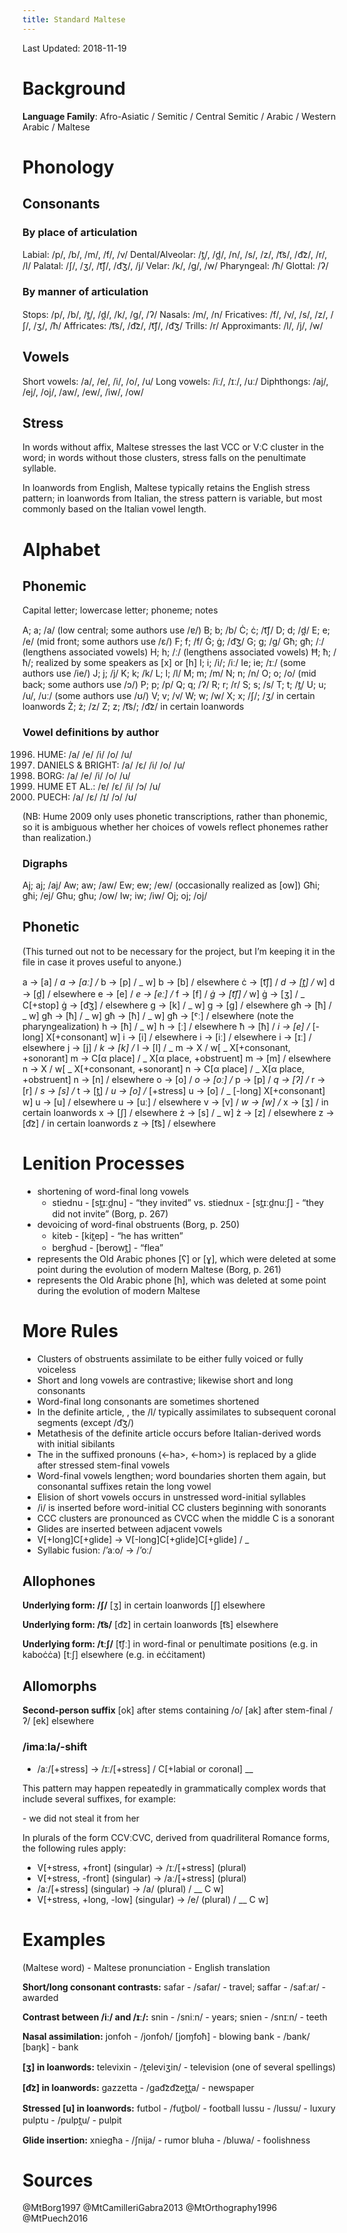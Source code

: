 ```yaml
---
title: Standard Maltese
---
```


Last Updated: 2018-11-19

# Background

**Language Family**: Afro-Asiatic / Semitic / Central Semitic / Arabic / Western Arabic / Maltese

# Phonology

## Consonants

### By place of articulation

Labial: /p/, /b/, /m/, /f/, /v/
Dental/Alveolar: /t̪/, /d̪/, /n/, /s/, /z/, /t͡s/, /d͡z/, /r/, /l/
Palatal: /ʃ/, /ʒ/, /t͡ʃ/, /d͡ʒ/, /j/
Velar: /k/, /g/, /w/
Pharyngeal: /ħ/
Glottal: /ʔ/

### By manner of articulation

Stops: /p/, /b/, /t̪/, /d̪/, /k/, /g/, /ʔ/
Nasals: /m/, /n/
Fricatives: /f/, /v/, /s/, /z/, /ʃ/, /ʒ/, /ħ/
Affricates: /t͡s/, /d͡z/, /t͡ʃ/, /d͡ʒ/
Trills: /r/
Approximants: /l/, /j/, /w/

## Vowels

Short vowels: /a/, /e/, /i/, /o/, /u/
Long vowels: /iː/, /ɪː/, /uː/
Diphthongs: /aj/, /ej/, /oj/, /aw/, /ew/, /iw/, /ow/

## Stress

In words without affix, Maltese stresses the last VCC or VːC cluster in the word; in words without those clusters, stress falls on the penultimate syllable.

In loanwords from English, Maltese typically retains the English stress pattern; in loanwords from Italian, the stress pattern is variable, but most commonly based on the Italian vowel length.

# Alphabet

## Phonemic

Capital letter; lowercase letter; phoneme; notes

A; a; /a/ (low central; some authors use /ɐ/)
B; b; /b/
Ċ; ċ; /t͡ʃ/
D; d; /d̪/
E; e; /e/ (mid front; some authors use /ɛ/)
F; f; /f/
Ġ; ġ; /d͡ʒ/
G; g; /g/
Għ; għ; /ː/ (lengthens associated vowels)
H; h; /ː/ (lengthens associated vowels)
Ħ; ħ; /ħ/; realized by some speakers as [x] or [h]
I; i; /i/; /iː/
Ie; ie; /ɪː/ (some authors use /ie/)
J; j; /j/
K; k; /k/
L; l; /l/
M; m; /m/
N; n; /n/
O; o; /o/ (mid back; some authors use /ɔ/)
P; p; /p/
Q; q; /ʔ/
R; r; /r/
S; s; /s/
T; t; /t̪/
U; u; /u/, /uː/ (some authors use /ʊ/)
V; v; /v/
W; w; /w/
X; x; /ʃ/; /ʒ/ in certain loanwords
Ż; ż; /z/
Z; z; /t͡s/; /d͡z/ in certain loanwords

### Vowel definitions by author

(1996) HUME:             /a/ /e/ /i/ /o/ /u/
(1996) DANIELS & BRIGHT: /a/ /ɛ/ /i/ /o/ /u/
(1997) BORG:             /a/ /e/ /i/ /o/ /u/
(2009) HUME ET AL.:      /ɐ/ /ɛ/ /i/ /ɔ/ /u/
(2016) PUECH:            /a/ /ɛ/ /ɪ/ /ɔ/ /ʊ/

(NB: Hume 2009 only uses phonetic transcriptions, rather than phonemic, so it is ambiguous whether her choices of vowels reflect phonemes rather than realization.)

### Digraphs

Aj; aj; /aj/
Aw; aw; /aw/
Ew; ew; /ew/ (occasionally realized as [ow])
Għi; għi; /ej/
Għu; għu; /ow/
Iw; iw; /iw/
Oj; oj; /oj/

## Phonetic

(This turned out not to be necessary for the project, but I'm keeping it in the file in case it proves useful to anyone.)

a → [a] /  _
a → [aː]  /  _
b → [p]  /  _ w]
b → [b]  /  elsewhere
ċ → [t͡ʃ]  /  _
d → [t̪]  /  _ w]
d → [d̪]  /  elsewhere
e → [e]  /  _
e → [eː]  /  _
f → [f]  /  _
ġ → [t͡ʃ]  /  _ w]
ġ → [ʒ]  /  _ C[+stop]
ġ → [d͡ʒ]  /  elsewhere
g → [k]  /  _ w]
g → [g]  /  elsewhere
għ → [ħ]  /  _ w]
għ → [ħ]  /  _ <ha> w]
għ → [ħ]  /  _ <hom> w]
għ → [ˤː]  /  elsewhere (note the pharyngealization)
h → [ħ]  /  _ w]
h → [ː]  /  elsewhere
ħ → [ħ]  /  _
i → [e]  /  _ [-long] X[+consonant] w]
i → [i]  /  elsewhere
i → [iː]  /  elsewhere
i → [ɪː]  /  elsewhere
j → [j]  /  _
k → [k]  /  _
l → [l]  /  _
m → X  /  w[ _ X[+consonant, +sonorant]
m → C[α place]  /  _ X[α place, +obstruent]
m → [m]  /  elsewhere
n → X  /  w[ _ X[+consonant, +sonorant]
n → C[α place]  /  _ X[α place, +obstruent]
n → [n]  /  elsewhere
o → [o]  /  _
o → [oː]  /  _
p → [p]  /  _
q → [ʔ]  /  _
r → [r]  /  _
s → [s]  /  _
t → [t̪]  /  _
u → [o]  /  _ [+stress]
u → [o]  /  _ [-long] X[+consonant] w]
u → [u]  /  elsewhere
u → [uː]  /  elsewhere
v → [v]  /  _
w → [w]  /  _
x → [ʒ]  /  in certain loanwords
x → [ʃ]  /  elsewhere
ż → [s]  /  _ w]
ż → [z]  /  elsewhere
z → [d͡z]  /  in certain loanwords
z → [t͡s]  /  elsewhere

# Lenition Processes

* shortening of word-final long vowels
  * stiednu - [st̪ɪːd̪nu] - "they invited" vs.
    stiednux - [st̪ɪːd̪nuːʃ] - "they did not invite" (Borg, p. 267)
* devoicing of word-final obstruents (Borg, p. 250)
  * kiteb - [kit̪ep] - "he has written"
  * bergħud - [berowt̪] - "flea"
* <għ> represents the Old Arabic phones [ʕ] or [ɣ], which were deleted at some point during the evolution of modern Maltese (Borg, p. 261)
* <h> represents the Old Arabic phone [h], which was deleted at some point during the evolution of modern Maltese

# More Rules

* Clusters of obstruents assimilate to be either fully voiced or fully voiceless
* Short and long vowels are contrastive; likewise short and long consonants
* Word-final long consonants are sometimes shortened
* In the definite article, <il->, the /l/ typically assimilates to subsequent coronal segments (except /d͡ʒ/)
* Metathesis of the definite article occurs before Italian-derived words with initial sibilants
* The <h> in the suffixed pronouns (<-ha>, <-hom>) is replaced by a glide after stressed stem-final vowels
* Word-final vowels lengthen; word boundaries shorten them again, but consonantal suffixes retain the long vowel
* Elision of short vowels occurs in unstressed word-initial syllables
* /i/ is inserted before word-initial CC clusters beginning with sonorants
* CCC clusters are pronounced as CVCC when the middle C is a sonorant
* Glides are inserted between adjacent vowels
* V[+long]C[+glide] → V[-long]C[+glide]C[+glide]  /  _
* Syllabic fusion: /'aːo/ → /'oː/

## Allophones

**Underlying form: /ʃ/**
[ʒ] in certain loanwords
[ʃ] elsewhere

**Underlying form: /t͡s/**
[d͡z] in certain loanwords
[t͡s] elsewhere

**Underlying form: /tːʃ/**
[t͡ʃː] in word-final or penultimate positions (e.g. in kaboċċa)
[tːʃ] elsewhere (e.g. in eċċitament)

## Allomorphs

**Second-person suffix**
[ok] after stems containing /o/
[ak] after stem-final /ʔ/
[ek] elsewhere

### /imaːla/-shift

* /aː/[+stress] → /ɪː/[+stress] / C[+labial or coronal] __

This pattern may happen repeatedly in grammatically complex words that include several suffixes, for example:

<ma sraqnihilhiex> - we did not steal it from her

In plurals of the form CCVːCVC, derived from quadriliteral Romance forms, the following rules apply:

* V[+stress, +front] (singular) → /ɪː/[+stress] (plural)
* V[+stress, -front] (singular) → /aː/[+stress] (plural)
* /aː/[+stress] (singular) → /a/ (plural) / __ C w]
* V[+stress, +long, -low] (singular) → /e/ (plural) / __ C w]

# Examples

(Maltese word) - Maltese pronunciation - English translation

**Short/long consonant contrasts:**
safar - /safar/ - travel; saffar - /safːar/ - awarded

**Contrast between /iː/ and /ɪː/:**
snin - /sniːn/ - years; snien - /snɪːn/ - teeth

**Nasal assimilation:**
jonfoh - /jonfoh/ [joɱfoħ] - blowing
bank - /bank/ [baŋk] - bank

**[ʒ] in loanwords:**
televixin - /t̪eleviʒin/ - television (one of several spellings)

**[d͡z] in loanwords:**
gazzetta - /gad͡zd͡zet̪t̪a/ - newspaper

**Stressed [u] in loanwords:**
futbol - /fut̪bol/ - football
lussu - /lussu/ - luxury
pulptu - /pulpt̪u/ - pulpit

**Glide insertion:**
xniegħa - /ʃnija/ - rumor
bluha - /bluwa/ - foolishness

# Sources

@MtBorg1997
@MtCamilleriGabra2013
@MtOrthography1996
@MtPuech2016

